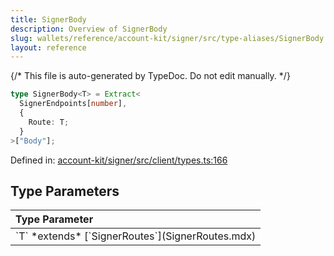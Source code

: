 ```yaml
---
title: SignerBody
description: Overview of SignerBody
slug: wallets/reference/account-kit/signer/src/type-aliases/SignerBody
layout: reference
---
```


{/* This file is auto-generated by TypeDoc. Do not edit manually. */}

```ts
type SignerBody<T> = Extract<
  SignerEndpoints[number],
  {
    Route: T;
  }
>["Body"];
```

Defined in: [account-kit/signer/src/client/types.ts:166](https://github.com/alchemyplatform/aa-sdk/blob/9f926c402d1661309abbf8eae8431e52e8c5e53f/account-kit/signer/src/client/types.ts#L166)

## Type Parameters

<table>
  <thead>
    <tr>
      <th align="left">Type Parameter</th>
    </tr>
  </thead>

  <tbody>
    <tr>
      <td>
        `T` *extends* [`SignerRoutes`](SignerRoutes.mdx)
      </td>
    </tr>
  </tbody>
</table>
